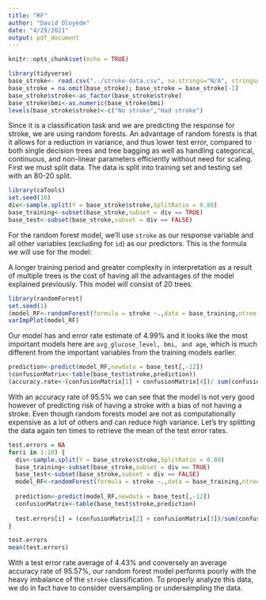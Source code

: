 ```yaml
---
title: "RF"
author: "David Oloyede"
date: "4/29/2021"
output: pdf_document
---
```


```r
knitr::opts_chunk$set(echo = TRUE)
```
```r
library(tidyverse)
base_stroke<- read.csv("../stroke-data.csv", na.strings="N/A", stringsAsFactors = TRUE)
base_stroke = na.omit(base_stroke); base_stroke = base_stroke[-1]
base_stroke$stroke<-as_factor(base_stroke$stroke)
base_stroke$bmi<-as.numeric(base_stroke$bmi)
levels(base_stroke$stroke)<-c("No stroke","Had stroke")
```

Since it is a classification task and we are predicting the response for stroke, we are using random forests. An advantage of random forests is that it allows for a reduction in variance, and thus lower test error, compared to both single decision trees and tree bagging as well as handling categorical, continuous, and non-linear parameters efficiently without need for scaling. First we must split data. The data is split into training set and testing set with an 80-20 split.

```r
library(caTools)
set.seed(10)
div<-sample.split(Y = base_stroke$stroke,SplitRatio = 0.80)
base_training<-subset(base_stroke,subset = div == TRUE)
base_test<-subset(base_stroke,subset = div == FALSE)
```

For the random forest model, we'll use `stroke` as our response variable and all other variables (excluding for `id`) as our predictors. This is the formula we will use for the model:
  
\begin{align*}
& \hat{stroke} \sim gender + age + hypertension + heart\_disease + ever\_married + \\
& work\_type + Residence\_type + avg\_glucose\_level + bmi + smoking\_status
\end{align*}

A longer training period and greater complexity in interpretation as a result of multiple trees is the cost of having all the advantages of the model explained previously. This model will consist of 20 trees. 
```r
library(randomForest)
set.seed(1)
(model_RF<-randomForest(formula = stroke ~.,data = base_training,ntree =20))
varImpPlot(model_RF)
```
Our model has and error rate estimate of $4.99\%$ and it looks like the most important models here are `avg_glucose_level, bmi, and age`, which is much different from the important variables from the training models earlier. 


```r
prediction<-predict(model_RF,newdata = base_test[,-12])
(confusionMatrix<-table(base_test$stroke,prediction))
(accuracy.rate<-(confusionMatrix[1] + confusionMatrix[4])/ sum(confusionMatrix))
```
With an accuracy rate of $95.5\%$ we can see that the model is not very good however of predicting risk of having a stroke with a bias of not having a stroke. Even though random forests model are not as computationally expensive as a lot of others and can reduce high variance. Let's try splitting the data again ten times to retrieve the mean of the test error rates.

```r
test.errors = NA
for(i in 1:10) {
  div<-sample.split(Y = base_stroke$stroke,SplitRatio = 0.80)
  base_training<-subset(base_stroke,subset = div == TRUE)
  base_test<-subset(base_stroke,subset = div == FALSE)
  model_RF<-randomForest(formula = stroke ~.,data = base_training,ntree =20)
  
  prediction<-predict(model_RF,newdata = base_test[,-12])
  confusionMatrix<-table(base_test$stroke,prediction)
  
  test.errors[i] = (confusionMatrix[2] + confusionMatrix[3])/sum(confusionMatrix)
}
```

```r
test.errors
mean(test.errors)
```

With a test error rate average of $4.43\%$ and conversely an average accuracy rate of $95.57\%$, our random forest model performs poorly with the heavy imbalance of the `stroke` classification. To properly analyze this data, we do in fact have to consider oversampling or undersampling the data.





